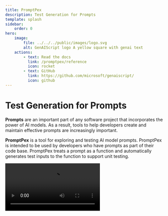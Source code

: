 ```yaml
---
title: PromptPex
description: Test Generation for Prompts
template: splash
sidebar:
    order: 0
hero:
    image:
        file: ../../../public/images/logo.svg
        alt: GenAIScript logo A yellow square with genai text
    actions:
        - text: Read the docs
          link: /promptpex/reference
          icon: rocket    
        - text: GitHub
          link: https://github.com/microsoft/genaiscript/
          icon: github
---
```



# Test Generation for Prompts

**Prompts** are an important part of any software project that incorporates
the power of AI models. As a result, tools to help developers create and maintain
effective prompts are increasingly important.

**PromptPex** is a tool for exploring and testing AI model prompts. PromptPex is
intended to be used by developers who have prompts as part of their code base.
PromptPex treats a prompt as a function and automatically generates test inputs
to the function to support unit testing.

<video src="https://github.com/user-attachments/assets/c9198380-3e8d-4a71-91e0-24d6b7018949" controls />

<hr/>

## Features

<CardGrid stagger>
  <Card title="Automated Test Generation" icon="open-book">
    PromptPex uses [an LLM-based process](/promptpex/reference/) to generate a set of inputs that capture the behavior of your prompt.
  </Card>
  <Card title="Output Rules Evaluation" icon="approve-check-circle">
    Eval your prompt's output compliance against a set of rules that are automatically extracted from your prompt,
    or define your own [metrics](/promptpex/reference/metrics).
  </Card>
  <Card title="Export to OpenAI Evals" icon="add-document">
    Export generated tests and metrics using (Azure) [OpenAI Evals](/promptpex/reference/evals).
  </Card>
  <Card title="Azure OpenAI Store Completions" icon="cloud-download">
    Use generated tests to distillate to smaller models using [Azure OpenAI Stored Completions](/promptpex/reference/stored-completions).
  </Card>
  <Card title="Bring your own LLM library" icon="approve-check-circle">  
    Integrate with your own LLM library or use our [GenAIScript](/promptpex/dev/genaiscript) / [Python](/promptpex/dev/python) implementations
  </Card>
  <Card title="Flexible Generation" icon="setting">
    Use [scenarios](/promptpex/reference/scenarios), [test expansions](/promptpex/reference/test-expansion) or [custom instruction](/promptpex/reference/custom-instructions) to configure the test generation.
  </Card>
</CardGrid>
